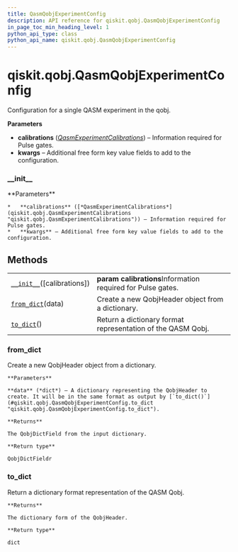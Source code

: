 ```yaml
---
title: QasmQobjExperimentConfig
description: API reference for qiskit.qobj.QasmQobjExperimentConfig
in_page_toc_min_heading_level: 1
python_api_type: class
python_api_name: qiskit.qobj.QasmQobjExperimentConfig
---
```


<span id="qiskit-qobj-qasmqobjexperimentconfig" />

# qiskit.qobj.QasmQobjExperimentConfig

<Class id="qiskit.qobj.QasmQobjExperimentConfig" isDedicatedPage={true} github="https://github.com/qiskit/qiskit/tree/stable/0.16/qiskit/qobj/qasm_qobj.py" signature="QasmQobjExperimentConfig(calibrations=None, **kwargs)" modifiers="class">
  Configuration for a single QASM experiment in the qobj.

  **Parameters**

  *   **calibrations** ([*QasmExperimentCalibrations*](qiskit.qobj.QasmExperimentCalibrations "qiskit.qobj.QasmExperimentCalibrations")) – Information required for Pulse gates.
  *   **kwargs** – Additional free form key value fields to add to the configuration.

  ### \_\_init\_\_

  <Function id="qiskit.qobj.QasmQobjExperimentConfig.__init__" signature="__init__(calibrations=None, **kwargs)">
    **Parameters**

    *   **calibrations** ([*QasmExperimentCalibrations*](qiskit.qobj.QasmExperimentCalibrations "qiskit.qobj.QasmExperimentCalibrations")) – Information required for Pulse gates.
    *   **kwargs** – Additional free form key value fields to add to the configuration.
  </Function>

  ## Methods

  |                                                                                                                               |                                                             |
  | ----------------------------------------------------------------------------------------------------------------------------- | ----------------------------------------------------------- |
  | [`__init__`](#qiskit.qobj.QasmQobjExperimentConfig.__init__ "qiskit.qobj.QasmQobjExperimentConfig.__init__")(\[calibrations]) | **param calibrations**Information required for Pulse gates. |
  | [`from_dict`](#qiskit.qobj.QasmQobjExperimentConfig.from_dict "qiskit.qobj.QasmQobjExperimentConfig.from_dict")(data)         | Create a new QobjHeader object from a dictionary.           |
  | [`to_dict`](#qiskit.qobj.QasmQobjExperimentConfig.to_dict "qiskit.qobj.QasmQobjExperimentConfig.to_dict")()                   | Return a dictionary format representation of the QASM Qobj. |

  ### from\_dict

  <Function id="qiskit.qobj.QasmQobjExperimentConfig.from_dict" signature="from_dict(data)" modifiers="classmethod">
    Create a new QobjHeader object from a dictionary.

    **Parameters**

    **data** (*dict*) – A dictionary representing the QobjHeader to create. It will be in the same format as output by [`to_dict()`](#qiskit.qobj.QasmQobjExperimentConfig.to_dict "qiskit.qobj.QasmQobjExperimentConfig.to_dict").

    **Returns**

    The QobjDictField from the input dictionary.

    **Return type**

    QobjDictFieldr
  </Function>

  ### to\_dict

  <Function id="qiskit.qobj.QasmQobjExperimentConfig.to_dict" signature="to_dict()">
    Return a dictionary format representation of the QASM Qobj.

    **Returns**

    The dictionary form of the QobjHeader.

    **Return type**

    dict
  </Function>
</Class>

